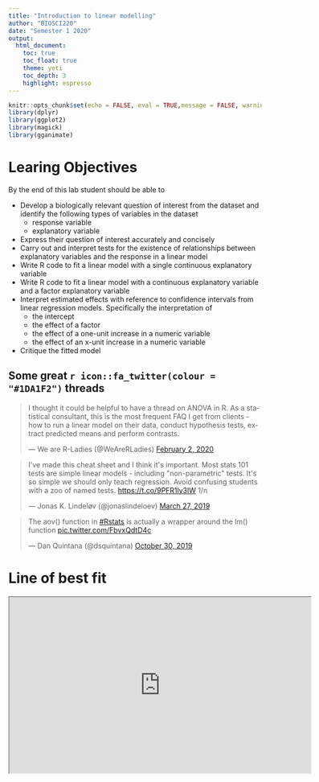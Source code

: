 ```yaml
---
title: "Introduction to linear modelling"
author: "BIOSCI220"
date: "Semester 1 2020"
output: 
  html_document:
    toc: true
    toc_float: true
    theme: yeti
    toc_depth: 3
    highlight: espresso
---
```


```r
knitr::opts_chunk$set(echo = FALSE, eval = TRUE,message = FALSE, warning = FALSE)
library(dplyr)
library(ggplot2)
library(magick)
library(gganimate)
```

# Learing Objectives

By the end of this lab student should be able to

   + Develop a biologically relevant question of interest from the dataset and identify the following types of variables in the dataset
      + response variable
      + explanatory variable
   + Express their question of interest accurately and concisely
   + Carry out and interpret tests for the existence of relationships between explanatory variables and the response in a linear model
   + Write R code to fit a linear model with a single continuous explanatory variable
   + Write R code to fit a linear model with a continuous explanatory variable and a factor explanatory variable
   + Interpret estimated effects with reference to confidence intervals from linear regression models. Specifically the interpretation of
      + the intercept
      + the effect of a factor
      + the effect of a one-unit increase in a numeric variable
      + the effect of an x-unit increase in a numeric variable
   + Critique the fitted model

## Some great `r icon::fa_twitter(colour = "#1DA1F2")` threads

 <blockquote class="twitter-tweet"><p lang="en" dir="ltr">I thought it could be helpful to have a thread on ANOVA in R. As a statistical consultant, this is the most frequent FAQ I get from clients - how to run a linear model on their data, conduct hypothesis tests, extract predicted means and perform contrasts.</p>&mdash; We are R-Ladies (@WeAreRLadies) <a href="https://twitter.com/WeAreRLadies/status/1223790298024726528?ref_src=twsrc%5Etfw">February 2, 2020</a></blockquote> <script async src="https://platform.twitter.com/widgets.js" charset="utf-8"></script>

 
 <blockquote class="twitter-tweet"><p lang="en" dir="ltr">I&#39;ve made this cheat sheet and I think it&#39;s important. Most stats 101 tests are simple linear models - including &quot;non-parametric&quot; tests. It&#39;s so simple we should only teach regression. Avoid confusing students with a zoo of named tests. <a href="https://t.co/9PFR1ly3lW">https://t.co/9PFR1ly3lW</a> 1/n</p>&mdash; Jonas K. Lindeløv (@jonaslindeloev) <a href="https://twitter.com/jonaslindeloev/status/1110907133833502721?ref_src=twsrc%5Etfw">March 27, 2019</a></blockquote> <script async src="https://platform.twitter.com/widgets.js" charset="utf-8"></script>
 
 <blockquote class="twitter-tweet"><p lang="en" dir="ltr">The aov() function in <a href="https://twitter.com/hashtag/Rstats?src=hash&amp;ref_src=twsrc%5Etfw">#Rstats</a> is actually a wrapper around the lm() function <a href="https://t.co/FbvxQdtD4c">pic.twitter.com/FbvxQdtD4c</a></p>&mdash; Dan Quintana (@dsquintana) <a href="https://twitter.com/dsquintana/status/1189536788790042625?ref_src=twsrc%5Etfw">October 30, 2019</a></blockquote> <script async src="https://platform.twitter.com/widgets.js" charset="utf-8"></script>
 
 
# Line of best fit

<iframe src="https://script.google.com/macros/s/AKfycbw2qx1b8iTZZXY5-aaaaGp76XiutxS1iuCFmL24IyBz6GACuSML/exec"width="600" height="350"/>

# (Most) Hypothesis tests are just linear regression

```r
d <- mtcars
fit <- lm(mpg ~ hp, data = d)
d$predicted <- predict(fit)   ## predicted values
d$residuals <- residuals(fit) ## residuals

coefs<-coef(lm(mpg ~ hp, data = mtcars))

x<-d$hp
move_line<-c(seq(-6,6,.5),seq(6,-6,-.5))
total_error<-length(length(move_line))
cnt<-0
for(i in move_line){
  cnt<-cnt+1
  predicted_y <- coefs[2]*x + coefs[1]+i
  error_y <- (predicted_y-d$mpg)^2
  total_error[cnt]<-sqrt(sum(error_y)/32)
}

move_line_sims<-rep(move_line,each=32)
total_error_sims<-rep(total_error,each=32)
sims<-rep(1:50,each=32)

d<-d %>% slice(rep(row_number(), 50))

d<-cbind(d,sims,move_line_sims,total_error_sims)


anim<-ggplot(d, aes(x = hp, y = mpg, frame=sims)) +
  geom_smooth(method = "lm", se = FALSE, color = "darkgrey",lty = 2) +  
  geom_abline(intercept = 30.09886+move_line_sims, slope = -0.06822828)+
  lims(x = c(0,400), y = c(-10,40))+
  geom_segment(aes(xend = hp, yend = predicted+move_line_sims, color="red"), alpha = .5) + 
  geom_point() +
  theme_classic()+
  theme(legend.position="none")+
  xlab("Explanatory variable")+ylab("Response variable")+
  transition_manual(frames=sims)+
  enter_fade() + 
  exit_fade()+
  ease_aes('sine-in-out')

animate(anim,fps=5)

```


# Example and `R` code

[Carbon footprint data](https://github.com/rfordatascience/tidytuesday/blob/master/data/2020/2020-02-18/readme.md)

[San Fransisco trees](https://github.com/rfordatascience/tidytuesday/blob/master/data/2020/2020-01-28/readme.md)

[NZ bird of the year](https://github.com/rfordatascience/tidytuesday/tree/master/data/2019/2019-11-19)

[Global PLastic waste](https://github.com/rfordatascience/tidytuesday/tree/master/data/2019/2019-05-21)